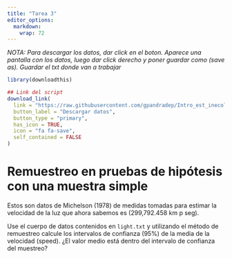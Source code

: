 ```yaml
---
title: "Tarea 3"
editor_options: 
  markdown: 
    wrap: 72
---
```


*NOTA: Para descargar los datos, dar click en el boton. Aparece una pantalla con los datos, luego dar click derecho y poner guardar como (save as). Guardar el txt donde van a trabajar*

```r
library(downloadthis)

## Link del script
download_link(
  link = "https://raw.githubusercontent.com/gpandradep/Intro_est_inecol_website/main/data/light.txt",
  button_label = "Descargar datos",
  button_type = "primary",
  has_icon = TRUE,
  icon = "fa fa-save",
  self_contained = FALSE
)

```


# Remuestreo en pruebas de hipótesis con una muestra simple

Estos son datos de Michelson (1978) de medidas tomadas para estimar la velocidad de la luz que ahora sabemos es (299,792.458 km p seg). 

Use el cuerpo de datos contenidos en `light.txt` y utilizando el método de remuestreo calcule los intervalos de confianza (95%) de la media de la velocidad (speed). ¿El valor medio está dentro del intervalo de confianza del muestreo?
